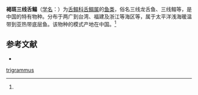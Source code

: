 {{Speciesbox
| name = 褐斑三线舌鳎
| status = 
| status_system = 
| image = 
| genus = Cynoglossus
| species = trigrammus
| authority = (Gunther, 1862)<ref name='id8743'>{{cite web| url =http://www.bioinfo.cn/db05/BjdwSpecies.php?action=view&id=8743| title =褐斑三线舌鳎| work =《中国动物物种编目数据库》| publisher =中国科学院微生物研究所| author =中国科学院动物研究所| accessdate =2009-04-16| deadurl =yes| archiveurl =https://web.archive.org/web/20160305082213/http://www.bioinfo.cn/db05/BjdwSpecies.php?action=view&id=8743| archivedate =2016-03-05| df =}}</ref>
}}

'''褐斑三线舌鳎'''（[[学名|学名]]：{{lang|la|''Cynoglossus trigrammus''}}）为[[舌鳎科|舌鳎科]][[舌鳎属|舌鳎属]]的[[鱼类|鱼类]]，俗名三线龙舌鱼、三线鳎等，是中国的特有物种。分布于两广到台湾、福建及浙江等海区等，属于太平洋浅海暖温带到亚热带底层鱼。该物种的模式产地在中国。<ref name='id8743'/>

== 参考文献 ==
{{reflist}}
*{{FishBase_species|genus=Cynoglossus|species=trigrammus |year=2014|month=4}}
{{Wikispecies|Cynoglossus trigrammus}}
{{Taxonbar|from=Q1045213}}

[[Category:舌鳎属|trigrammus]]


{{鰈形目小作品}}